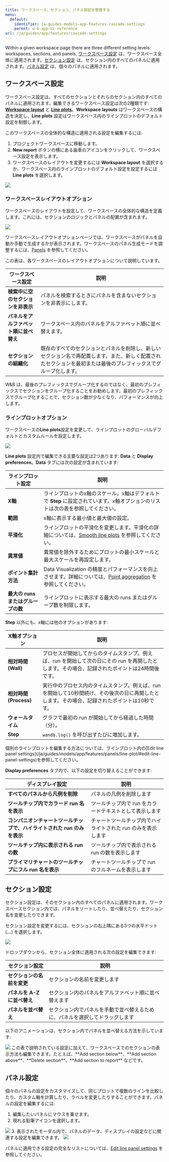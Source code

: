 ```yaml
---
title: ワークスペース、セクション、パネル設定を管理する
menu:
  default:
    identifier: ja-guides-models-app-features-cascade-settings
    parent: w-b-app-ui-reference
url: /ja/guides/app/features/cascade-settings
---
```


Within a given workspace page there are three different setting levels: workspaces, sections, and panels. [ワークスペース設定](#workspace-settings) は、ワークスペース全体に適用されます。[セクション設定](#section-settings) は、セクション内のすべてのパネルに適用されます。[パネル設定](#panel-settings) は、個々のパネルに適用されます。

## ワークスペース設定

ワークスペース設定は、すべてのセクションとそれらのセクション内のすべてのパネルに適用されます。編集できるワークスペース設定は次の2種類です: [**Workspace layout**](#workspace-layout-options) と [**Line plots**](#line-plots-options)。**Workspace layouts** はワークスペースの構造を決定し、**Line plots** 設定はワークスペース内のラインプロットのデフォルト設定を制御します。

このワークスペースの全体的な構造に適用される設定を編集するには:

1. プロジェクトワークスペースに移動します。
2. **New report** ボタンの横にある歯車のアイコンをクリックして、ワークスペース設定を表示します。
3. ワークスペースのレイアウトを変更するには **Workspace layout** を選択するか、ワークスペース内のラインプロットのデフォルト設定を設定するには **Line plots** を選択します。
<Frame>
    <img src="/images/app_ui/workspace_settings.png"  />
</Frame>

### ワークスペースレイアウトオプション

ワークスペースのレイアウトを設定して、ワークスペースの全体的な構造を定義します。これには、セクションのロジックとパネルの配置が含まれます。

<Frame>
    <img src="/images/app_ui/workspace_layout_settings.png"  />
</Frame>

ワークスペースレイアウトオプションページでは、ワークスペースがパネルを自動か手動で生成するかが表示されます。ワークスペースのパネル生成モードを調整するには、[Panels](/ja/panels/) を参照してください。

この表は、各ワークスペースのレイアウトオプションについて説明しています。

| ワークスペース設定 | 説明 |
| ----- | ----- |
| **検索中に空のセクションを非表示** | パネルを検索するときにパネルを含まないセクションを非表示にします。 |
| **パネルをアルファベット順に並べ替え** | ワークスペース内のパネルをアルファベット順に並べ替えます。 |
| **セクションの組織化** | 既存のすべてのセクションとパネルを削除し、新しいセクション名で再配置します。また、新しく配置されたセクションを最初または最後のプレフィックスでグループ化します。 |

<Note>
W&B は、最後のプレフィックスでグループ化するのではなく、最初のプレフィックスでセクションをグループ化することをお勧めします。最初のプレフィックスでグループ化することで、セクション数が少なくなり、パフォーマンスが向上します。
</Note>

### ラインプロットオプション

ワークスペースの**Line plots**設定を変更して、ラインプロットのグローバルデフォルトとカスタムルールを設定します。

<Frame>
    <img src="/images/app_ui/workspace_settings_line_plots.png"  />
</Frame>

**Line plots** 設定内で編集できる主要な設定は2つあります: **Data** と **Display preferences**。**Data** タブには次の設定が含まれています:

| ラインプロット設定 | 説明 |
| ----- | ----- |
| **X軸** | ラインプロットのx軸のスケール。x軸はデフォルトで **Step** に設定されています。x軸オプションのリストは次の表を参照してください。 |
| **範囲** | x軸に表示する最小値と最大値の設定。 |
| **平滑化** | ラインプロットの平滑化を変更します。平滑化の詳細については、[Smooth line plots](/ja/guides/models/app/features/panels/line-plot/smoothing) を参照してください。 |
| **異常値** | 異常値を除外するためにプロットの最小スケールと最大スケールを再設定します。 |
| **ポイント集計方法** | Data Visualization の精度とパフォーマンスを向上させます。詳細については、[Point aggregation](/ja/guides/models/app/features/panels/line-plot/sampling) を参照してください。 |
| **最大の runs またはグループの数** | ラインプロットに表示する最大の runs またはグループ数を制限します。 |

**Step** 以外にも、x軸には他のオプションがあります:

| X軸オプション | 説明 |
| ------------- | ----------- |
| **相対時間 (Wall)** | プロセスが開始してからのタイムスタンプ。例えば、run を開始して次の日にその run を再開したとします。その場合、記録されたポイントは24時間後です。|
| **相対時間 (Process)** | 実行中のプロセス内のタイムスタンプ。例えば、run を開始して10秒間続け、その後次の日に再開したとします。その場合、記録されたポイントは10秒です。|
| **ウォールタイム** | グラフで最初の run が開始してから経過した時間（分）。|
| **Step** | `wandb.log()` を呼び出すたびに増加します。|

<Note>
個別のラインプロットを編集する方法については、ラインプロット内の[Edit line panel settings](/ja/guides/models/app/features/panels/line-plot/#edit-line-panel-settings)を参照してください。
</Note>

**Display preferences** タブ内で、以下の設定を切り替えることができます:

| ディスプレイ設定 | 説明 |
| ----- | ----- |
| **すべてのパネルから凡例を削除** | パネルの凡例を削除します |
| **ツールチップ内でカラード run 名を表示** | ツールチップ内で run をカラードテキストとして表示します |
| **コンパニオンチャートツールチップで、ハイライトされた run のみを表示** | チャートツールチップ内でハイライトされた run のみを表示します |
| **ツールチップ内に表示される run の数** | ツールチップ内で表示される run の数を表示します |
| **プライマリチャートのツールチップにフル run 名を表示**| チャートツールチップで run のフルネームを表示します |

## セクション設定

セクション設定は、そのセクション内のすべてのパネルに適用されます。ワークスペースセクション内では、パネルをソートしたり、並べ替えたり、セクション名を変更したりできます。

セクション設定を変更するには、セクションの右上隅にある3つの水平ドット (**...**) を選択します。

<Frame>
    <img src="/images/app_ui/section_settings.png"  />
</Frame>

ドロップダウンから、セクション全体に適用される次の設定を編集できます:

| セクション設定 | 説明 |
| ----- | ----- |
| **セクションの名前を変更** | セクションの名前を変更します |
| **パネルを A-Z に並べ替え** | セクション内のパネルをアルファベット順に並べ替えます |
| **パネルを並べ替え** | セクション内でパネルを手動で並べ替えるために、パネルを選択してドラッグします |

以下のアニメーションは、セクション内でパネルを並べ替える方法を示しています:

<Frame>
    <img src="/images/app_ui/rearrange_panels.gif"  />
</Frame>

<Note>
この表で説明されている設定に加えて、ワークスペースでのセクションの表示方法も編集できます。たとえば、**Add section below**、**Add section above**、**Delete section**、**Add section to report** などです。
</Note>

## パネル設定

個々のパネルの設定をカスタマイズして、同じプロットで複数のラインを比較したり、カスタム軸を計算したり、ラベルを変更したりすることができます。パネルの設定を編集するには:

1. 編集したいパネルにマウスを乗せます。
2. 現れる鉛筆アイコンを選択します。
<Frame>
    <img src="/images/app_ui/panel_settings.png"  />
</Frame>
3. 表示されたモーダル内で、パネルのデータ、ディスプレイの設定などに関連する設定を編集できます。
<Frame>
    <img src="/images/app_ui/panel_settings_modal.png"  />
</Frame>

パネルに適用できる設定の完全なリストについては、[Edit line panel settings](/ja/guides/models/app/features/panels/line-plot/#edit-line-panel-settings) を参照してください。